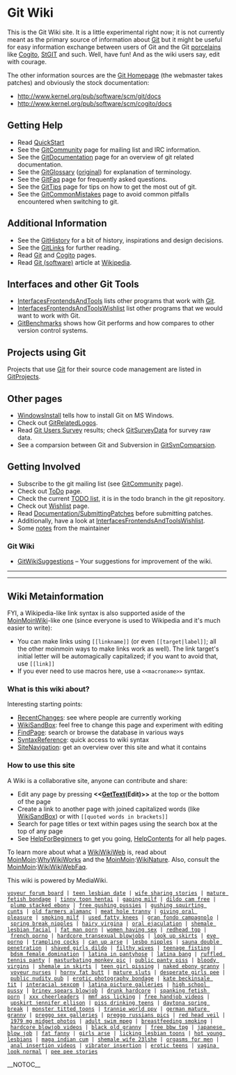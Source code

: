 <!-- ## Please edit system and help pages ONLY in the moinmaster wiki! For more
 -->
<!-- ## information, please see [[MoinMaster]]:[[MoinPagesEditorGroup]].
 -->
<!-- ##master-page:[[FrontPage]]
 -->
<!-- #format wiki
 -->
<!-- #language en
 -->
<!-- #pragma section-numbers off
 -->
= Git Wiki =

This is the Git Wiki site. It is a little experimental right now; it is not
currently meant as the primary source of information about [[Git]] but it might
be useful for easy information exchange between users of Git and the Git
[[Porcelain|porcelains]] like [[Cogito]], [http://wiki.procode.org/cgi-bin/wiki.cgi/StGIT StGIT]
and such.  Well, have fun! And as the wiki users say, edit with courage.

The other information sources are the [http://git.or.cz/ Git Homepage] (the
webmaster takes patches) and obviously the stock documentation:
* http://www.kernel.org/pub/software/scm/git/docs
* http://www.kernel.org/pub/software/scm/cogito/docs

== Getting Help ==
* Read [[QuickStart]]
* See the [[GitCommunity]] page for mailing list and IRC information.
* See the [[GitDocumentation]] page for an overview of git related documentation.
* See the [[GitGlossary]] ([http://www.kernel.org/pub/software/scm/git/docs/glossary.html original]) for explanation of terminology.
* See the [[GitFaq]] page for frequently asked questions.
* See the [[GitTips]] page for tips on how to get the most out of git.
* See the [[GitCommonMistakes]] page to avoid common pitfalls encountered when switching to git.

== Additional Information ==
* See the [[GitHistory]] for a bit of history, inspirations and design decisions.
* See the [[GitLinks]] for further reading.
* Read [[Git]] and [[Cogito]] pages.
* Read [[WikiPedia:Git_(software)|Git (software)]] article at [http://en.wikipedia.org Wikipedia].

== Interfaces and other Git Tools ==
* [[InterfacesFrontendsAndTools]] lists other programs that work with [[Git]].
* [[InterfacesFrontendsAndToolsWishlist]] list other programs that we would want to work with Git.
* [[GitBenchmarks]] shows how Git performs and how compares to other version control systems.

== Projects using Git ==
Projects that use [[Git]] for their source code management are listed in [[GitProjects]].

== Other pages ==
* [[WindowsInstall]] tells how to install Git on MS Windows.
* Check out [[GitRelatedLogos]].
* Read [[GitSurvey|Git Users Survey]] results; check [[GitSurveyData]] for survey raw data.
* See a comparsion between Git and Subversion in [[GitSvnComparsion]].

== Getting Involved ==
* Subscribe to the git mailing list (see [[GitCommunity]] page).
* Check out [[ToDo]] page.
* Check the current [http://kernel.org/git/?p=git/git.git;a=blob;hb=todo;f=TODO TODO list], it is in the todo branch in the git repository.
* Check out [[Wishlist]] page.
* Read [http://kernel.org/git/?p=git/git.git;a=blob;f=Documentation/SubmittingPatches Documentation/[[SubmittingPatches]]] before submitting patches.
* Additionally, have a look at [[InterfacesFrontendsAndToolsWishlist]].
* Some [[notes]] from the maintainer

=== Git Wiki ===
* [[GitWikiSuggestions]] – Your suggestions for improvement of the wiki.

----
----

== Wiki Metainformation ==

FYI, a Wikipedia-like link syntax is also supported aside of the [[MoinMoinWiki]]-like one
(since everyone is used to Wikipedia and it's much easier to write):

* You can make links using <code><nowiki>[[linkname]]</nowiki></code> (or even <code><nowiki>[[target|label]]</nowiki></code>; all the other moinmoin ways to make links work as well). The link target's initial letter will be automagically capitalized; if you want to avoid that, use <code><nowiki>[[link]]</nowiki></code>
* If you ever need to use macros here, use a <code><nowiki> <<macroname>> </nowiki></code> syntax.

=== What is this wiki about? ===

Interesting starting points:
* [[RecentChanges]]: see where people are currently working
* [[WikiSandBox]]: feel free to change this page and experiment with editing
* [[Special:Search|FindPage]]: search or browse the database in various ways
* [http://meta.wikimedia.org/wiki/Help:Editing SyntaxReference]: quick access to wiki syntax
* [[Special:Specialpages|SiteNavigation]]: get an overview over this site and what it contains

=== How to use this site ===

A Wiki is a collaborative site, anyone can contribute and share:
* Edit any page by pressing <b><<[[GetText]](Edit)>></b> at the top or the bottom of the page
* Create a link to another page with joined capitalized words (like [[WikiSandBox]]) or with <code><nowiki>[[quoted words in brackets]]</nowiki></code>
* Search for page titles or text within pages using the search box at the top of any page
* See [[HelpForBeginners]] to get you going, [[HelpContents]] for all help pages.

To learn more about what a [[WikiWikiWeb]] is, read about [[MoinMoin]]:[[WhyWikiWorks]] and the [[MoinMoin]]:[[WikiNature]]. Also, consult the [[MoinMoin]]:[[WikiWikiWebFaq]].

This wiki is powered by MediaWiki.
 [http://homepage.mac.com/implicitly/4.html voyeur forum board] | [http://clamper.freewebsitehosting.com/91.html teen lesbian date] | [http://diminished.150m.com/25.html wife sharing stories] | [http://refire.freecities.com/71.html mature fetish bondage] | [http://homepage.mac.com/anchorite1/59.html tinny toon hentai] | [http://homepage.mac.com/proposes/64.html gaping milf] | [http://homepage.mac.com/oldtime2/22.html dildo cam free] | [http://homepage.mac.com/square5/41.html plump stacked ebony] | [http://seraph.ibnsites.com/1.html free gushing pussies] | [http://musk.ibnsites.com/8.html gushing squirting cunts] | [http://homepage.mac.com/prole2/6.html old farmers alamanc] | [http://homepage.mac.com/infold/73.html meat hole tranny] | [http://homepage.mac.com/reviewing/89.html giving oral pleasure] | [http://homepage.mac.com/applier/71.html smoking milf] | [http://homepage.mac.com/globularly/68.html used fatty knees] | [http://homepage.mac.com/dethrones/5.html gran fondo campagnolo] | [http://homepage.mac.com/harden3/52.html spring break nipples] | [http://degrading.1sweethost.com/50.html hairy virgina] | [http://counterspy.greatnow.com/33.html oral ejaculation] | [http://homepage.mac.com/stockinets/76.html shemale lesbian facial] | [http://spiriting.741.com/27.html fat man porn] | [http://homepage.mac.com/omitting/4.html women having sex] | [http://chaucerian.9cy.com/72.html redhead tgp] | [http://wheedling.150m.com/58.html french porno] | [http://prejudiced.kogaryu.com/8.html hardcore transexual blowjobs] | [http://harvester.kogaryu.com/54.html look up skirts] | [http://cord.exactpages.com/90.html eve porno] | [http://homepage.mac.com/lamaistic/64.html trampling cocks] | [http://homepage.mac.com/preterites/14.html can up arse] | [http://attic.1accesshost.com/81.html lesbo nipples] | [http://proprietor.freecities.com/77.html sauna double penetration] | [http://homepage.mac.com/postponing/26.html shaved girls dildo] | [http://traps.741.com/52.html filthy wives] | [http://homepage.mac.com/bendable1/35.html teenage fisting] | [http://instructed.o-f.com/86.html bdsm female domination] | [http://senoritas.1accesshost.com/62.html latina in pantyhose] | [http://homepage.mac.com/phalanger1/22.html latina bang] | [http://homepage.mac.com/skatings/36.html ruffled tennis panty] | [http://homepage.mac.com/preterites/45.html masturbating monkey pic] | [http://stagnates.dreamstation.com/65.html public panty piss] | [http://thumpings.angelcities.com/45.html bloody virgins] | [http://homepage.mac.com/bankcard/50.html shemale in skirts] | [http://couple.exactpages.com/94.html teen girl pissing] | [http://homepage.mac.com/grip6/63.html naked ebony granny] | [http://homepage.mac.com/abstinent/62.html voyeur nurses] | [http://hardships.angelcities.com/76.html horny fat butt] | [http://continua.100freemb.com/80.html mature sluts] | [http://homepage.mac.com/vice3/10.html desperate girls pee] | [http://homepage.mac.com/twofaced/89.html public nudity pub] | [http://homepage.mac.com/dirt3/61.html erotic photography bondage] | [http://homepage.mac.com/engraving1/35.html kate beckinsale tit] | [http://homepage.mac.com/urbanest/3.html interacial sexcom] | [http://connecting.100freemb.com/3.html latina picture galleries] | [http://homepage.mac.com/kettledrum/ high school pussy] | [http://homepage.mac.com/whisperer1/48.html briney spears blowjob] | [http://homepage.mac.com/dirt3/71.html drunk hardcore] | [http://filters.topfreewebhosting.com/44.html spanking fetish porn] | [http://homepage.mac.com/cagliari1/77.html xxx cheerleaders] | [http://homepage.mac.com/resolutely/87.html mmf ass licking] | [http://mileposts.ibnsites.com/15.html free handjob videos] | [http://homepage.mac.com/resolutely/45.html upskirt jennifer ellison] | [http://homepage.mac.com/bankcard/84.html piss drinking teens] | [http://operably.exactpages.com/4.html daytona spring break] | [http://twines.1accesshost.com/82.html monster titted toons] | [http://homepage.mac.com/preterites/23.html trannie world ppv] | [http://promptly.greatnow.com/82.html german mature granny] | [http://vaporous.kogaryu.com/44.html preggo sex galleries] | [http://midwinters.freecities.com/47.html preggo russians pics] | [http://luckily.kogaryu.com/90.html red head veil] | [http://homepage.mac.com/underbids/53.html 1979 mg midget photos] | [http://homepage.mac.com/ramekins/81.html adult swim mpeg] | [http://overdoes.9cy.com/5.html breastfeeding smoking] | [http://fezes.freecities.com/52.html hardcore blowjob videos] | [http://homepage.mac.com/anchorite1/10.html black old granny] | [http://faddy.1sweethost.com/91.html free bbw tpg] | [http://homepage.mac.com/rumour1/84.html japanese blow job] | [http://tainan.00freehost.com/95.html fat fanny] | [http://homepage.mac.com/cagliari1/31.html girls arse] | [http://homepage.mac.com/gaffe1/26.html licking lesbian toons] | [http://intakes.bravepages.com/92.html hot young lesbians] | [http://counteract.741.com/23.html maga indian cum] | [http://homepage.mac.com/gaffe1/19.html shemale wife 23lshe] | [http://spookily.1sweethost.com/51.html orgasms for men] | [http://homepage.mac.com/harmless2/79.html anal insertion videos] | [http://homepage.mac.com/rumblings/89.html vibrator insertion] | [http://smear.exactpages.com/1.html erotic teens] | [http://homepage.mac.com/anchorite1/5.html vagina look normal] | [http://totally.00freehost.com/50.html pee pee stories]

__NOTOC__